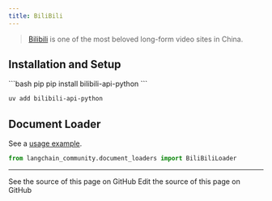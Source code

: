 ```yaml
---
title: BiliBili
---
```


>[Bilibili](https://www.bilibili.tv/) is one of the most beloved long-form video sites in China.

## Installation and Setup

<CodeGroup>
```bash pip
pip install bilibili-api-python
```

```bash uv
uv add bilibili-api-python
```
</CodeGroup>

## Document Loader

See a [usage example](/oss/python/integrations/document_loaders/bilibili).

```python
from langchain_community.document_loaders import BiliBiliLoader
```

---

<CardGroup cols={2}>
  <Card title="View Source" icon="eye" href="https://github.com/langchain-ai/docs/blob/main/src/oss/python/integrations/providers/bilibili.mdx">
    See the source of this page on GitHub
  </Card>
  <Card title="Edit Source" icon="pen-to-square" href="https://github.com/langchain-ai/docs/edit/main/src/oss/python/integrations/providers/bilibili.mdx">
    Edit the source of this page on GitHub
  </Card>
</CardGroup>
